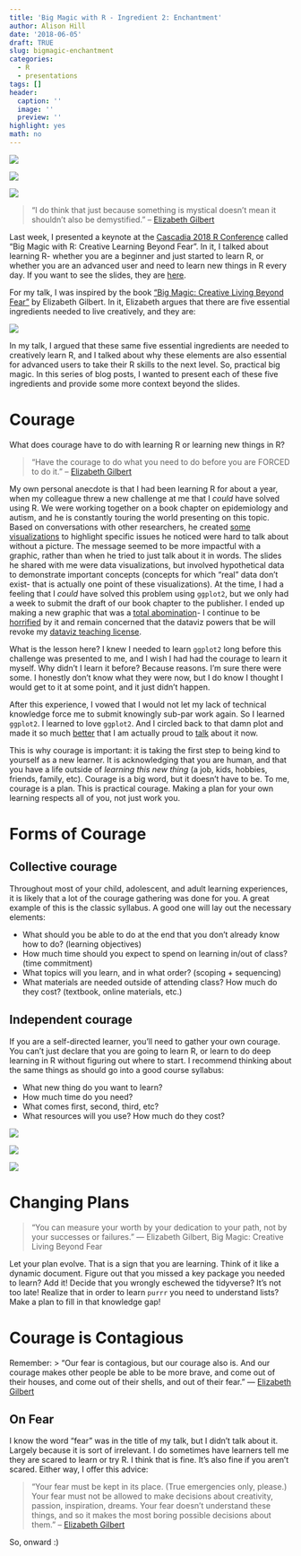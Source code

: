 ```yaml
---
title: 'Big Magic with R - Ingredient 2: Enchantment'
author: Alison Hill
date: '2018-06-05'
draft: TRUE
slug: bigmagic-enchantment
categories:
  - R
  - presentations
tags: []
header:
  caption: ''
  image: ''
  preview: ''
highlight: yes
math: no
---
```




![](https://media.giphy.com/media/GGvczm6yKd8BO/giphy.gif)

![](https://media.giphy.com/media/TxzruGOmY5LsA/giphy.gif)

![](https://media.giphy.com/media/lUaARWgKvMxEs/giphy.gif)

> "I do think that just because something is mystical doesn't mean it shouldn't also be demystified." -- [Elizabeth Gilbert](https://onbeing.org/programs/elizabeth-gilbert-choosing-curiosity-over-fear/)


Last week, I presented a keynote at the [Cascadia 2018 R Conference](https://cascadiarconf.com/agenda/) called “Big Magic with R: Creative Learning Beyond Fear". In it, I talked about learning R- whether you are a beginner and just started to learn R, or whether you are an advanced user and need to learn new things in R every day. If you want to see the slides, they are [here](http://bit.ly/cascadiarconf18-magic).

For my talk, I was inspired by the book [“Big Magic: Creative Living Beyond Fear”](https://www.elizabethgilbert.com) by Elizabeth Gilbert. In it, Elizabeth argues that there are five essential ingredients needed to live creatively, and they are:

![](/img/magic-ingredients.png)

In my talk, I argued that these same five essential ingredients are needed to creatively learn R, and I talked about why these elements are also essential for advanced users to take their R skills to the next level. So, practical big magic. In this series of blog posts, I wanted to present each of these five ingredients and provide some more context beyond the slides.

# Courage

What does courage have to do with learning R or learning new things in R?

> "Have the courage to do what you need to do before you are FORCED to do it." -- [Elizabeth Gilbert](https://www.elizabethgilbert.com/thought-of-the-day-have-the-courage-to-do-what-you-need-to-do-before-you-are-f/)

My own personal anecdote is that I had been learning R for about a year, when my colleague threw a new challenge at me that I *could* have solved using R. We were working together on a book chapter on epidemiology and autism, and he is constantly touring the world presenting on this topic. Based on conversations with other researchers, he created [some visualizations](https://apreshill.github.io/ohsu-biodatavis/slides.html#6) to highlight specific issues he noticed were hard to talk about without a picture. The message seemed to be more impactful with a graphic, rather than when he tried to just talk about it in words. The slides he shared with me were data visualizations, but involved hypothetical data to demonstrate important concepts (concepts for which "real" data don't exist- that is actually one point of these visualizations). At the time, I had a feeling that I *could* have solved this problem using `ggplot2`, but we only had a week to submit the draft of our book chapter to the publisher. I ended up making a new graphic that was a [total abomination](https://apreshill.github.io/ohsu-biodatavis/slides.html#18)- I continue to be [horrified](https://github.com/apreshill/ohsu-biodatavis/commit/7a0e1b80248b30d1b5fc62ecf6c0cb2d839ecbdb) by it and remain concerned that the dataviz powers that be will revoke my [dataviz teaching license](https://apreshill.github.io/data-vis-labs-2018/). 

What is the lesson here? I knew I needed to learn `ggplot2` long before this challenge was presented to me, and I wish I had had the courage to learn it myself. Why didn't I learn it before? Because reasons. I'm sure there were some. I honestly don't know what they were now, but I do know I thought I would get to it at some point, and it just didn't happen.

After this experience, I vowed that I would not let my lack of technical knowledge force me to submit knowingly sub-par work again. So I learned `ggplot2`. I learned to love `ggplot2`. And I circled back to that damn plot and made it so much [better](https://apreshill.github.io/ohsu-biodatavis/slides.html#51) that I am actually proud to [talk](https://alison.rbind.io/talk/ohsu-biodatavis/) about it now.

This is why courage is important: it is taking the first step to being kind to yourself as a new learner. It is acknowledging that you are human, and that you have a life outside of *learning this new thing* (a job, kids, hobbies, friends, family, etc). Courage is a big word, but it doesn't have to be. To me, courage is a plan. This is practical courage. Making a plan for your own learning respects all of you, not just work you.

# Forms of Courage

## Collective courage

Throughout most of your child, adolescent, and adult learning experiences, it is likely that a lot of the courage gathering was done for you. A great example of this is the classic syllabus. A good one will lay out the necessary elements:

- What should you be able to do at the end that you don't already know how to do? (learning objectives)
- How much time should you expect to spend on learning in/out of class? (time commitment)
- What topics will you learn, and in what order? (scoping + sequencing)
- What materials are needed outside of attending class? How much do they cost? (textbook, online materials, etc.)

## Independent courage

If you are a self-directed learner, you'll need to gather your own courage. You can't just declare that you are going to learn R, or learn to do deep learning in R without figuring out where to start. I recommend thinking about the same things as should go into a good course syllabus:

- What new thing do you want to learn?
- How much time do you need?
- What comes first, second, third, etc?
- What resources will you use? How much do they cost?



![](/img/magic-tidycourage.png)

![](/img/magic-pipeline.png)

![](/img/magic-pipeline-courage.png)

# Changing Plans

> "You can measure your worth by your dedication to your path, not by your successes or failures." 
― Elizabeth Gilbert, Big Magic: Creative Living Beyond Fear

Let your plan evolve. That is a sign that you are learning. Think of it like a dynamic document. Figure out that you missed a key package you needed to learn? Add it! Decide that you wrongly eschewed the tidyverse? It's not too late! Realize that in order to learn `purrr` you need to understand lists? Make a plan to fill in that knowledge gap!

# Courage is Contagious

Remember:
> "Our fear is contagious, but our courage also is. And our courage makes other people be able to be more brave, and come out of their houses, and come out of their shells, and out of their fear." ― [Elizabeth Gilbert](https://onbeing.org/programs/elizabeth-gilbert-choosing-curiosity-over-fear/)

## On Fear

I know the word "fear" was in the title of my talk, but I didn't talk about it. Largely because it is sort of irrelevant. I do sometimes have learners tell me they are scared to learn or try R. I think that is fine. It's also fine if you aren't scared. Either way, I offer this advice:

> "Your fear must be kept in its place. (True emergencies only, please.) Your fear must not be allowed to make decisions about creativity, passion, inspiration, dreams. Your fear doesn't understand these things, and so it makes the most boring possible decisions about them." -- [Elizabeth Gilbert](https://www.elizabethgilbert.com/your-fear-is-boring-i-can-say-this-with-all-honesty-and-authority-because-i-k/)

So, onward :)